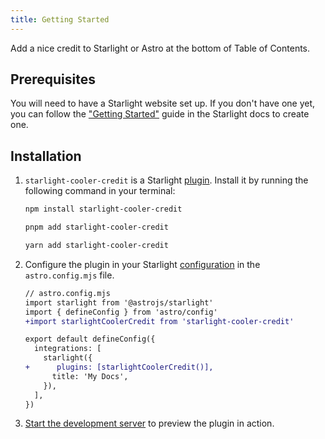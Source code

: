 ```yaml
---
title: Getting Started
---
```


Add a nice credit to Starlight or Astro at the bottom of Table of Contents.

## Prerequisites

You will need to have a Starlight website set up.
If you don't have one yet, you can follow the ["Getting Started"](https://starlight.astro.build/getting-started) guide in the Starlight docs to create one.

## Installation


<Steps>

1. `starlight-cooler-credit` is a Starlight [plugin](https://starlight.astro.build/reference/plugins/). Install it by running the following command in your terminal:

   <Tabs syncKey="pkg">

   <TabItem label="npm">

   ```sh
   npm install starlight-cooler-credit
   ```

   </TabItem>

   <TabItem label="pnpm">

   ```sh
   pnpm add starlight-cooler-credit
   ```

   </TabItem>

   <TabItem label="Yarn">

   ```sh
   yarn add starlight-cooler-credit
   ```

   </TabItem>

   </Tabs>

2. Configure the plugin in your Starlight [configuration](https://starlight.astro.build/reference/configuration/#plugins) in the `astro.config.mjs` file.

   ```diff lang="js"
   // astro.config.mjs
   import starlight from '@astrojs/starlight'
   import { defineConfig } from 'astro/config'
   +import starlightCoolerCredit from 'starlight-cooler-credit'

   export default defineConfig({
     integrations: [
       starlight({
   +      plugins: [starlightCoolerCredit()],
         title: 'My Docs',
       }),
     ],
   })
   ```

3. [Start the development server](https://starlight.astro.build/getting-started/#start-the-development-server) to preview the plugin in action.

</Steps>
